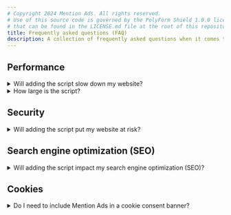 ```yaml
---
# Copyright 2024 Mention Ads. All rights reserved.
# Use of this source code is governed by the PolyForm Shield 1.0.0 license
# that can be found in the LICENSE.md file at the root of this repository.
title: Frequently asked questions (FAQ)
description: A collection of frequently asked questions when it comes to using the Mention Ads script.
---
```


## Performance

<details>
<summary>Will adding the script slow down my website?</summary>
**No.**
The `defer` attribute guarantees that not only the script is not downloaded before the page finished loading, but also that it won't execute until the page is fully loaded.
</details>

<details>
<summary>How large is the script?</summary>
The script is very small, about 2KB; it's both minified and Brotli-compressed.
GZip compression is also offered for browsers that don't support Brotli.
Through the [GitHub CI/CD pipeline](https://github.com/mentionads/frontend/blob/main/.github/workflows/script.yml), the script is uploaded to an R2 bucket.
Then, the script is served through the content delivery network (CDN) of Cloudflare, which is mapped to `cdn.mentionads.com`.
</details>

## Security

<details>
<summary>Will adding the script put my website at risk?</summary>
**No.**
All affiliate links added by Mention Ads have `target="_blank"`, thus `window.opener` will return `null`.
This approach instructs the browser to naviate to the e-commerce store without granting the new browsing context access to your website through the `window.opener` property on the opened window.
Please read the [MDN documentation on `rel="noopener"`](https://developer.mozilla.org/en-US/docs/Web/HTML/Attributes/rel/noopener) for more information; please note that `rel="noopener"` is the equivalent of not setting `target="_blank"` so that the link opens in the same tab.
Mention Ads prefers to open affiliate links in new tabs, thus setting `target="_blank"` will suffice.
</details>

## Search engine optimization (SEO)

<details>
<summary>Will adding the script impact my search engine optimization (SEO)?</summary>
**No.**
All affiliate links added by Mention Ads have `rel="nofollow"`, thus search engines will ignore these outgoing links.
</details>

## Cookies

<details>
<summary>Do I need to include Mention Ads in a cookie consent banner?</summary>
**No.**
Mention Ads does **not** send any cookies.  This can be confirmed by seeing that the `fetch` call in the script does not set `"credentials": "include"` in the payload.  Please read the [MDN documentation on Using Fetch](https://developer.mozilla.org/en-US/docs/Web/API/Fetch_API/Using_Fetch) for more information.

Furthemore, the HTTP preflight (Cross-Origin Resource Sharing) CORS request does not reply with the HTTP header `Access-Control-Allow-Credentials: true`, thus the browser will not allow the endpoint to set any cookies for the root domain or subdomains of `mentionads.com`.  This can be confirmed by using the DevTools in Chrome.  Please read the [MDN documentation on Access-Control-Allow-Credentials](https://developer.mozilla.org/en-US/docs/Web/HTTP/Headers/Access-Control-Allow-Credentials) for more information.
</details>
